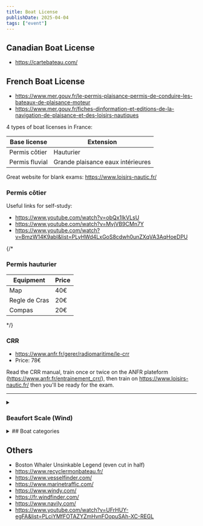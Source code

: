 ```yaml
---
title: Boat License
publishDate: 2025-04-04
tags: ["event"]
---
```


## Canadian Boat License

- https://cartebateau.com/

## French Boat License

- https://www.mer.gouv.fr/le-permis-plaisance-permis-de-conduire-les-bateaux-de-plaisance-moteur
- https://www.mer.gouv.fr/fiches-dinformation-et-editions-de-la-navigation-de-plaisance-et-des-loisirs-nautiques

4 types of boat licenses in France:


<Center>

| Base license   | Extension                         |
|----------------|-----------------------------------|
| Permis côtier  | Hauturier                         |
| Permis fluvial | Grande plaisance eaux intérieures |

</Center>

Great website for blank exams: https://www.loisirs-nautic.fr/

### Permis côtier

Useful links for self-study:

- https://www.youtube.com/watch?v=obQx1IkVLsU
- https://www.youtube.com/watch?v=MvjVB9CMn7Y
- https://www.youtube.com/watch?v=BmzW14K9abI&list=PLyHWd4LxGoS8cdwh0unZXqVA3AqHoeDPU

{/*

### Permis hauturier

| Equipment     | Price |
|---------------|-------|
| Map           | 40€   |
| Regle de Cras | 20€   |
| Compas        | 20€   |

*/}


### CRR

- https://www.anfr.fr/gerer/radiomaritime/le-crr
- Price: 78€

Read the CRR manual, train once or twice on the ANFR plateform (https://www.anfr.fr/entrainement_crr/), then train on https://www.loisirs-nautic.fr/ then you'll be ready for the exam.

---

<details>
<summary>

### Beaufort Scale (Wind)

</summary>

| Beaufort | Wind (km/h) | Wind (knots) | Description | French description |
|----------|-------------|--------------|-------------|--------------------|
| 0        | 0-1         | 0-1          | Calm        | Calme              |
| 1        | 1-5         | 1-3          | Light air   | Très légère brise  |
| 2        | 6-11        | 4-6          | Light breeze| Légère brise       |
| 3        | 12-19       | 7-10         | Gentle breeze| Petite brise      |
| 4        | 20-28       | 11-16        | Moderate breeze| Jolie brise     |
| 5        | 29-38       | 17-21        | Fresh breeze| Bonne brise       |
| 6        | 39-49       | 22-27        | Strong breeze| Vent frais        |
| 7        | 50-61       | 28-33        | Near gale   | Grand frais       |
| 8        | 62-74       | 34-40        | Gale        | Coup de vent      |
| 9        | 75-88       | 41-47        | Strong gale | Fort coup de vent |
| 10       | 89-102      | 48-55        | Storm       | Tempête           |
| 11       | 103-117     | 56-63        | Violent storm| Violente tempête  |
| 12       | > 117       | > 63         | Hurricane   | Ouragan           |

</details>

<details>
<summary>
## Boat categories
</summary>

| Category | Wind (Beaufort) | Wave height (m)   |
|----------|-----------------|-------------------|
| A        | `> 8`           |     `> 4 m`       |
| B        | `< 8`           |     `< 4 m`       |
| C        | `< 6`           |     `< 2 m`       |
| D        | `< 4`           |     `< 0.3 m`     |

</details>

## Others

- Boston Whaler Unsinkable Legend (even cut in half)
- https://www.recyclermonbateau.fr/
- https://www.vesselfinder.com/
- https://www.marinetraffic.com/
- https://www.windy.com/
- https://fr.windfinder.com/
- https://www.navily.com/
- https://www.youtube.com/watch?v=UFrHUY-egFA&list=PLciYMfFOTAZYZmHvnFOopuSAh-XC-REGL
